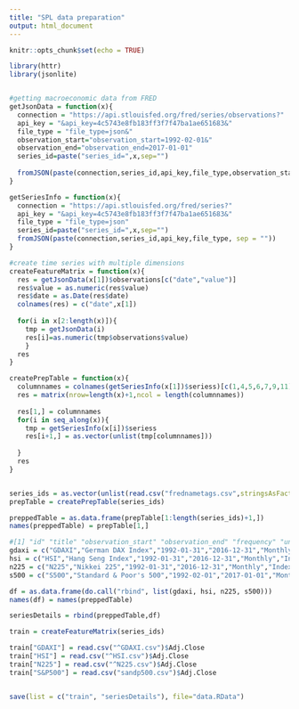 ```yaml
---
title: "SPL data preparation"
output: html_document
---
```


```r
knitr::opts_chunk$set(echo = TRUE)
```


```r
library(httr)
library(jsonlite)


#getting macroeconomic data from FRED
getJsonData = function(x){
  connection = "https://api.stlouisfed.org/fred/series/observations?"
  api_key = "&api_key=4c5743e8fb183ff3f7f47ba1ae651683&"
  file_type = "file_type=json&"
  observation_start="observation_start=1992-02-01&"
  observation_end="observation_end=2017-01-01"
  series_id=paste("series_id=",x,sep="")
  
  fromJSON(paste(connection,series_id,api_key,file_type,observation_start,observation_end, sep = ""))
}

getSeriesInfo = function(x){
  connection = "https://api.stlouisfed.org/fred/series?"
  api_key = "&api_key=4c5743e8fb183ff3f7f47ba1ae651683&"
  file_type = "file_type=json"
  series_id=paste("series_id=",x,sep="")
  fromJSON(paste(connection,series_id,api_key,file_type, sep = ""))
}

#create time series with multiple dimensions
createFeatureMatrix = function(x){
  res = getJsonData(x[1])$observations[c("date","value")]
  res$value = as.numeric(res$value)
  res$date = as.Date(res$date)
  colnames(res) = c("date",x[1])
  
  for(i in x[2:length(x)]){
    tmp = getJsonData(i)
    res[i]=as.numeric(tmp$observations$value) 
    }
  res
}

createPrepTable = function(x){
  columnnames = colnames(getSeriesInfo(x[1])$seriess)[c(1,4,5,6,7,9,11)]
  res = matrix(nrow=length(x)+1,ncol = length(columnnames))
  
  res[1,] = columnnames
  for(i in seq_along(x)){
    tmp = getSeriesInfo(x[i])$seriess
    res[i+1,] = as.vector(unlist(tmp[columnnames]))
    
  }
  res
}


series_ids = as.vector(unlist(read.csv("frednametags.csv",stringsAsFactors = FALSE,header=FALSE)))
prepTable = createPrepTable(series_ids)

preppedTable = as.data.frame(prepTable[1:length(series_ids)+1,])
names(preppedTable) = prepTable[1,]

#[1] "id" "title" "observation_start" "observation_end" "frequency" "units" "seasonal_adjustment"
gdaxi = c("GDAXI","German DAX Index","1992-01-31","2016-12-31","Monthly","Index 1987 = 1000","Not Seasonally Adjusted")
hsi = c("HSI","Hang Seng Index","1992-01-31","2016-12-31","Monthly","Index 1964 = 100","Not Seasonally Adjusted")
n225 = c("N225","Nikkei 225","1992-01-31","2016-12-31","Monthly","Index Points","Not Seasonally Adjusted") 
s500 = c("S500","Standard & Poor's 500","1992-02-01","2017-01-01","Monthly","Index Points","Not Seasonally Adjusted") 

df = as.data.frame(do.call("rbind", list(gdaxi, hsi, n225, s500)))
names(df) = names(preppedTable)

seriesDetails = rbind(preppedTable,df)

train = createFeatureMatrix(series_ids)

train["GDAXI"] = read.csv("^GDAXI.csv")$Adj.Close
train["HSI"] = read.csv("^HSI.csv")$Adj.Close
train["N225"] = read.csv("^N225.csv")$Adj.Close
train["S&P500"] = read.csv("sandp500.csv")$Adj.Close


save(list = c("train", "seriesDetails"), file="data.RData")
```

